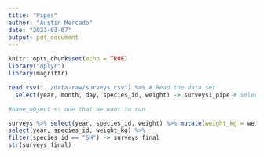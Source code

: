```yaml
---
title: "Pipes"
author: "Austin Mercado"
date: "2023-03-07"
output: pdf_document
---
```


```r
knitr::opts_chunk$set(echo = TRUE)
library("dplyr")
library(magrittr)
```

```r
read.csv("../data-raw/surveys.csv") %>% # Read the data set
  select(year, month, day, species_id, weight) -> surveys1_pipe # select colums and assign to object

#name_object <- ode that we want to run
```


```r
surveys %>% select(year, species_id, weight) %>% mutate(weight_kg = weight/1000) %>% filter(!is.na(weight)) %>%
select(year, species_id, weight_kg) %>%
filter(species_id == "SH") -> surveys_final
str(surveys_final)
```
